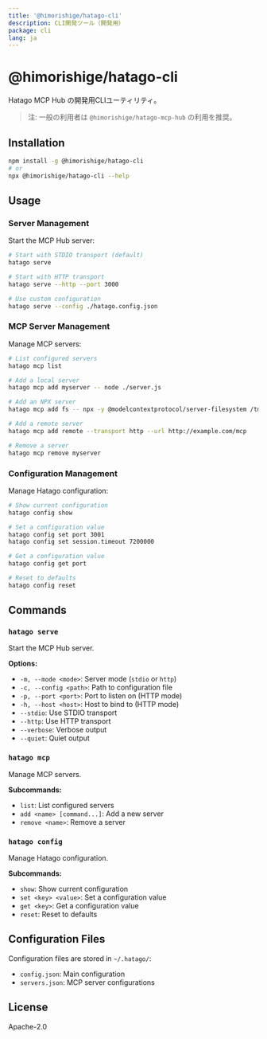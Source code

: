 ```yaml
---
title: '@himorishige/hatago-cli'
description: CLI開発ツール（開発用）
package: cli
lang: ja
---
```


# @himorishige/hatago-cli

Hatago MCP Hub の開発用CLIユーティリティ。

> 注: 一般の利用者は `@himorishige/hatago-mcp-hub` の利用を推奨。

## Installation

```bash
npm install -g @himorishige/hatago-cli
# or
npx @himorishige/hatago-cli --help
```

## Usage

### Server Management

Start the MCP Hub server:

```bash
# Start with STDIO transport (default)
hatago serve

# Start with HTTP transport
hatago serve --http --port 3000

# Use custom configuration
hatago serve --config ./hatago.config.json
```

### MCP Server Management

Manage MCP servers:

```bash
# List configured servers
hatago mcp list

# Add a local server
hatago mcp add myserver -- node ./server.js

# Add an NPX server
hatago mcp add fs -- npx -y @modelcontextprotocol/server-filesystem /tmp

# Add a remote server
hatago mcp add remote --transport http --url http://example.com/mcp

# Remove a server
hatago mcp remove myserver
```

### Configuration Management

Manage Hatago configuration:

```bash
# Show current configuration
hatago config show

# Set a configuration value
hatago config set port 3001
hatago config set session.timeout 7200000

# Get a configuration value
hatago config get port

# Reset to defaults
hatago config reset
```

## Commands

### `hatago serve`

Start the MCP Hub server.

**Options:**

- `-m, --mode <mode>`: Server mode (`stdio` or `http`)
- `-c, --config <path>`: Path to configuration file
- `-p, --port <port>`: Port to listen on (HTTP mode)
- `-h, --host <host>`: Host to bind to (HTTP mode)
- `--stdio`: Use STDIO transport
- `--http`: Use HTTP transport
- `--verbose`: Verbose output
- `--quiet`: Quiet output

### `hatago mcp`

Manage MCP servers.

**Subcommands:**

- `list`: List configured servers
- `add <name> [command...]`: Add a new server
- `remove <name>`: Remove a server

### `hatago config`

Manage Hatago configuration.

**Subcommands:**

- `show`: Show current configuration
- `set <key> <value>`: Set a configuration value
- `get <key>`: Get a configuration value
- `reset`: Reset to defaults

## Configuration Files

Configuration files are stored in `~/.hatago/`:

- `config.json`: Main configuration
- `servers.json`: MCP server configurations

## License

Apache-2.0
